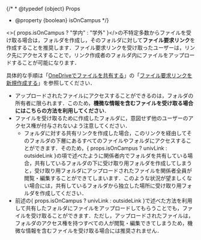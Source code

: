 
{/* * @typedef {object} Props
* @property {boolean} isOnCampus */}

<>{ props.isOnCampus ? "学内" : "学外" }</>の不特定多数からファイルを受け取る場合は，フォルダを作成し，そのフォルダに対して**ファイル要求リンク**を作成することを推奨します．ファイル要求リンクを受け取ったユーザーは，リンク先にアクセスすることで，リンク作成者のフォルダ内にファイルをアップロードすることが可能になります．

具体的な手順は「[OneDriveでファイルを共有する](../share/)」の「[ファイル要求リンクを新規作成する](../share/#create-request-link)」を参照してください．

- アップロードされたファイルにアクセスすることができるのは，フォルダの所有者に限られます．このため，**機微な情報を含むファイルを受け取る場合にはこちらの方法を利用してください**．
- ファイルを受け取るために作成したフォルダに，意図せず他のユーザーのアクセス権が付与されないよう注意してください．
    - フォルダに対する共有リンクを作成した場合，このリンクを経由してそのフォルダの下層にあるすべてのファイルやフォルダにアクセスすることができます．そのため，{ props.isOnCampus ? univLink : outsideLink }の項で述べたように関係者内でフォルダを共有している場合，共有しているフォルダの下に受け取り用フォルダを作成してしまうと，受け取り用フォルダにアップロードされたファイルを関係者全員が閲覧・編集することができてしまいます．このような状況が望ましくない場合には，共有しているフォルダから独立した場所に受け取り用フォルダを作成してください．
- 前述の{ props.isOnCampus ? univLink : outsideLink }で述べた方法を利用して共有したフォルダにファイルをアップロードしてもらうことでも，ファイルを受け取ることができます．ただし，アップロードされたファイルは，フォルダのアクセス権を持つすべての人が閲覧・編集できてしまうため，機微な情報を含むファイルを受け取る場合には推奨されません．
